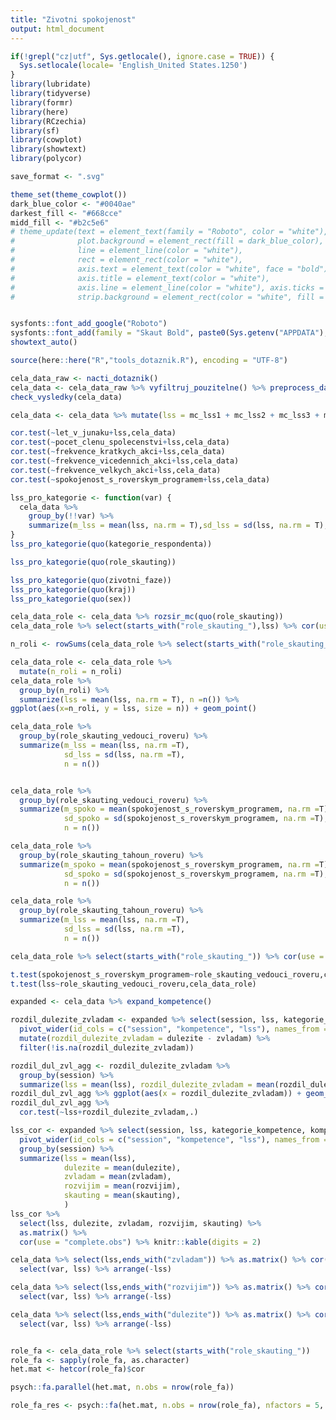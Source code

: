 ```yaml
---
title: "Zivotni spokojenost"
output: html_document
---
```


```r
if(!grepl("cz|utf", Sys.getlocale(), ignore.case = TRUE)) {
  Sys.setlocale(locale= 'English_United States.1250')
}
library(lubridate)
library(tidyverse)
library(formr)
library(here)
library(RCzechia)
library(sf)
library(cowplot)
library(showtext)
library(polycor)

save_format <- ".svg"

theme_set(theme_cowplot())
dark_blue_color <- "#0040ae"
darkest_fill <- "#668cce"
midd_fill <- "#b2c5e6"
# theme_update(text = element_text(family = "Roboto", color = "white"), 
#              plot.background = element_rect(fill = dark_blue_color), 
#              line = element_line(color = "white"), 
#              rect = element_rect(color = "white"), 
#              axis.text = element_text(color = "white", face = "bold"), 
#              axis.title = element_text(color = "white"),
#              axis.line = element_line(color = "white"), axis.ticks = element_line(color = "white"),
#              strip.background = element_rect(color = "white", fill = darkest_fill))


sysfonts::font_add_google("Roboto")
sysfonts::font_add(family = "Skaut Bold", paste0(Sys.getenv("APPDATA"),"/../Local/Microsoft/Windows/Fonts/skaut-bold-webfont.otf"))
showtext_auto()

source(here::here("R","tools_dotaznik.R"), encoding = "UTF-8")

```

```r
cela_data_raw <- nacti_dotaznik()
cela_data <- cela_data_raw %>% vyfiltruj_pouzitelne() %>% preprocess_dat(verbose = FALSE)  
check_vysledky(cela_data)
```

```r
cela_data <- cela_data %>% mutate(lss = mc_lss1 + mc_lss2 + mc_lss3 + mc_lss4 + mc_lss5)

cor.test(~let_v_junaku+lss,cela_data)
cor.test(~pocet_clenu_spolecenstvi+lss,cela_data)
cor.test(~frekvence_kratkych_akci+lss,cela_data)
cor.test(~frekvence_vicedennich_akci+lss,cela_data)
cor.test(~frekvence_velkych_akci+lss,cela_data)
cor.test(~spokojenost_s_roverskym_programem+lss,cela_data)

lss_pro_kategorie <- function(var) {
  cela_data %>% 
    group_by(!!var) %>% 
    summarize(m_lss = mean(lss, na.rm = T),sd_lss = sd(lss, na.rm = T), n = sum(!is.na(lss)) ,n_NA = sum(is.na(lss)))
}
lss_pro_kategorie(quo(kategorie_respondenta))

lss_pro_kategorie(quo(role_skauting))

lss_pro_kategorie(quo(zivotni_faze))
lss_pro_kategorie(quo(kraj))
lss_pro_kategorie(quo(sex))

```

```r

cela_data_role <- cela_data %>% rozsir_mc(quo(role_skauting))
cela_data_role %>% select(starts_with("role_skauting_"),lss) %>% cor(use = "complete.obs") %>% knitr::kable(digits = 2)

n_roli <- rowSums(cela_data_role %>% select(starts_with("role_skauting_")) %>% as.matrix())

cela_data_role <- cela_data_role %>% 
  mutate(n_roli = n_roli)
cela_data_role %>% 
  group_by(n_roli) %>% 
  summarize(lss = mean(lss, na.rm = T), n =n()) %>% 
ggplot(aes(x=n_roli, y = lss, size = n)) + geom_point()

cela_data_role %>% 
  group_by(role_skauting_vedouci_roveru) %>% 
  summarize(m_lss = mean(lss, na.rm =T),
            sd_lss = sd(lss, na.rm =T),
            n = n())


cela_data_role %>% 
  group_by(role_skauting_vedouci_roveru) %>% 
  summarize(m_spoko = mean(spokojenost_s_roverskym_programem, na.rm =T),
            sd_spoko = sd(spokojenost_s_roverskym_programem, na.rm =T),
            n = n())

cela_data_role %>% 
  group_by(role_skauting_tahoun_roveru) %>% 
  summarize(m_spoko = mean(spokojenost_s_roverskym_programem, na.rm =T),
            sd_spoko = sd(spokojenost_s_roverskym_programem, na.rm =T),
            n = n())

cela_data_role %>% 
  group_by(role_skauting_tahoun_roveru) %>% 
  summarize(m_lss = mean(lss, na.rm =T),
            sd_lss = sd(lss, na.rm =T),
            n = n())

cela_data_role %>% select(starts_with("role_skauting_")) %>% cor(use = "complete.obs") %>% round(2) %>% knitr::kable(digits = 2)

t.test(spokojenost_s_roverskym_programem~role_skauting_vedouci_roveru,cela_data_role)
t.test(lss~role_skauting_vedouci_roveru,cela_data_role)


```

```r
expanded <- cela_data %>% expand_kompetence()

rozdil_dulezite_zvladam <- expanded %>% select(session, lss, kategorie_kompetence, kompetence_odpoved, kompetence) %>% filter(kategorie_kompetence %in% c("dulezite","zvladam")) %>%
  pivot_wider(id_cols = c("session", "kompetence", "lss"), names_from = kategorie_kompetence, values_from = kompetence_odpoved) %>%
  mutate(rozdil_dulezite_zvladam = dulezite - zvladam) %>%
  filter(!is.na(rozdil_dulezite_zvladam))

rozdil_dul_zvl_agg <- rozdil_dulezite_zvladam %>% 
  group_by(session) %>% 
  summarize(lss = mean(lss), rozdil_dulezite_zvladam = mean(rozdil_dulezite_zvladam)) 
rozdil_dul_zvl_agg %>% ggplot(aes(x = rozdil_dulezite_zvladam)) + geom_histogram()
rozdil_dul_zvl_agg %>% 
  cor.test(~lss+rozdil_dulezite_zvladam,.)

lss_cor <- expanded %>% select(session, lss, kategorie_kompetence, kompetence_odpoved, kompetence) %>% filter(kategorie_kompetence %in% c("dulezite","zvladam","rozvijim","skauting")) %>%
  pivot_wider(id_cols = c("session", "kompetence", "lss"), names_from = kategorie_kompetence, values_from = kompetence_odpoved) %>% 
  group_by(session) %>% 
  summarize(lss = mean(lss), 
            dulezite = mean(dulezite),
            zvladam = mean(zvladam),
            rozvijim = mean(rozvijim),
            skauting = mean(skauting),
            )
lss_cor %>% 
  select(lss, dulezite, zvladam, rozvijim, skauting) %>% 
  as.matrix() %>% 
  cor(use = "complete.obs") %>% knitr::kable(digits = 2)

cela_data %>% select(lss,ends_with("zvladam")) %>% as.matrix() %>% cor(use = "complete.obs") %>% round(2) %>% as_tibble(rownames = "var") %>% 
  select(var, lss) %>% arrange(-lss)

cela_data %>% select(lss,ends_with("rozvijim")) %>% as.matrix() %>% cor(use = "complete.obs") %>% round(2) %>% as_tibble(rownames = "var") %>% 
  select(var, lss) %>% arrange(-lss)

cela_data %>% select(lss,ends_with("dulezite")) %>% as.matrix() %>% cor(use = "complete.obs") %>% round(2) %>% as_tibble(rownames = "var") %>% 
  select(var, lss) %>% arrange(-lss)



```


```r
role_fa <- cela_data_role %>% select(starts_with("role_skauting_")) 
role_fa <- sapply(role_fa, as.character)
het.mat <- hetcor(role_fa)$cor

psych::fa.parallel(het.mat, n.obs = nrow(role_fa))

role_fa_res <- psych::fa(het.mat, n.obs = nrow(role_fa), nfactors = 5, rotate = "varimax")
```
